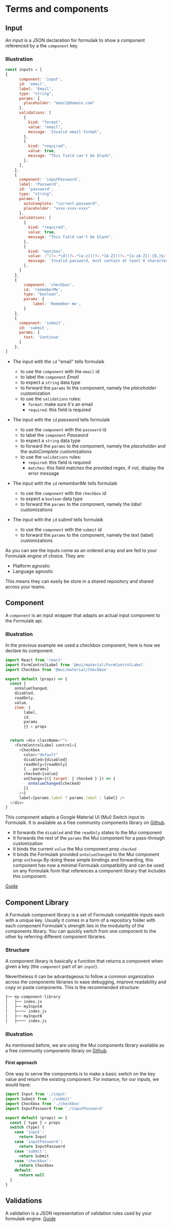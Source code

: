 # Terms and components

## Input
An input is a JSON declaration for formulaik to show a component referenced by a the `component` key.

### Illustration 
```js
const inputs = [
{
      component: 'input',
      id: 'email',
      label: 'Email',
      type: "string",
      params: {        
        placeholder: "email@domain.com"
      },
      validations: [
        {
          kind: "format",
          value: "email",
          message: 'Invalid email format',
        },
        {
          kind: "required",
          value: true,
          message: "This field can't be blank",
        },
      ],
    },
    {
      component: 'inputPassword',
      label: 'Password',
      id: 'password',
      type: "string",
      params: {
        autoComplete: "current-password",
        placeholder: "xxxx-xxxx-xxxx"
      },
      validations: [
        {
          kind: "required",
          value: true,
          message: "This field can't be blank",
        },
        {
          kind: "matches",
          value: /^(?=.*\d)(?=.*[a-z])(?=.*[A-Z])(?=.*[a-zA-Z]).{8,}$/,
          message: 'Invalid password, must contain at least 8 characters and at most 18 characters',
        },
      ]
    },
    {
        component: 'checkbox',        
        id: 'rememberMe',
        type: "boolean",
        params: {
            label: 'Remember me',
        }
    },
    {
      component: 'submit',
      id: 'submit',
      params: {
        text: 'Continue'
      }
    },
]
```

* The input with the `id` "email" tells formulaik 
    - to use the `component` with the `email` id
    - to label the `component` *Email*
    - to expect a `string` data type 
    - to forward the `params` to the component, namely the *placeholder* customization
    - to use the `validations` rules:
      - `format`: make sure it's an email
      - `required`: this field is required

* The input with the `id` *password* tells formulaik 
    - to use the `component` with the `password` id
    - to label the `component` *Password*
    - to expect a `string` data type 
    - to forward the `params` to the component, namely the *placeholder* and the *autoComplete* customizations
    - to use the `validations` rules:      
      - `required`: this field is required
      - `matches`: this field matches the provided regex, if not, display the error message


* The input with the `id` *rememberMe* tells formulaik 
    - to use the `component` with the `checkbox` id    
    - to expect a `boolean` data type 
    - to forward the `params` to the component, namely the *label* customizations

* The input with the `id` *submit* tells formulaik 
    - to use the `component` with the `submit` id        
    - to forward the `params` to the component, namely the *text* (label) customizations
    
As you can see the inputs come as an ordered array and are fed to your Formulaik engine of choice.
They are:
- Platform agnostic
- Language agnostic

This means they can easily be store in a shared repository and shared across your teams.

## Component
A `component` is an input wrapper that adapts an actual input component to the Formulaik api.

### Illustration 
In the previous example we used a checkbox component, here is how we declare its component. 

```js
import React from 'react'
import FormControlLabel from '@mui/material/FormControlLabel'
import Checkbox from '@mui/material/Checkbox'

export default (props) => {
  const { 
    onValueChanged, 
    disabled,
    readOnly,
    value, 
    item: { 
        label, 
        id, 
        params 
        }} = props


  return <div className="">
    <FormControlLabel control={
      <Checkbox
        color="default"
        disabled={disabled}
        readOnly={readOnly}
        {...params}
        checked={value}
        onChange={({ target: { checked } }) => {
          onValueChanged(checked)
        }}
      />}
      label={params.label ? params.label : label} />
  </div>
}
```

This component adapts a Google Material UI (Mui) Switch input to Formulaik.
It is available as a free community components library on [Github](https://github.com/formulaik-community/formulaik-mui-react).
- It forwards the `disabled` and the `readOnly` states to the Mui component
- It forwards the rest of the `params` the Mui component for a pass-through customization
- It binds the current `value` the Mui component prop `checked`
- It binds the Formulaik provided `onValueChanged` to the Mui component prop `onChange`
By doing these simple bindings and forwarding, this component has now a minimal Formulaik compatibility and can be used on any Formulaik form that references a component library that includes this component.

[Guide](../guides/componentlibrary/inputcomponent)

## Component Library
A Formulaik component library is a set of Formulaik compatible inputs each with a unique key.
Usually it comes in a form of a repository folder with each component 
Formulaik's strength lies in the modularity of the components library. 
You can quickly switch from one component to the other by referring different component libraries.

### Structure
A component library is basically a function that returns a component when given a key (the `component` part of an `input`).

Nevertheless it can be advantageous to follow a common organization across the components libraries to ease debugging, improve readability and copy or paste components. 
This is the recommended structure:

```bash
├── my-component-library
│   ├── index.js
│   ├── myInputA
│   ├──── index.js
│   ├── myInputB
│   ├──── index.js
```

### Illustration 
As mentioned before, we are using the Mui components library available as a free community components library on [Github](https://github.com/formulaik-community/formulaik-mui-react).

#### First approach
One way to serve the components is to make a basic switch on the key value and return the existing component.
For instance, for our inputs, we would have:
```js
import Input from './input'
import Submit from './submit'
import Checkbox from './checkbox'
import InputPassword from './inputPassword'

export default (props) => {
  const { type } = props
  switch (type) {
    case 'input':
      return Input  
    case 'inputPassword':
      return InputPassword
    case 'submit':
      return Submit    
    case 'checkbox':
      return Checkbox    
    default:
      return null
  }
}
```

## Validations
A validation is a JSON representation of validation rules used by your formulaik engine.
[Guide](../guides/input/validations)